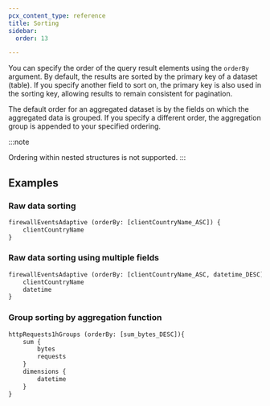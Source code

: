 ```yaml
---
pcx_content_type: reference
title: Sorting
sidebar:
  order: 13

---
```


You can specify the order of the query result elements using the `orderBy` argument. By default, the results are sorted by the primary key of a dataset (table). If you specify another field to sort on, the primary key is also used in the sorting key, allowing results to remain consistent for pagination.

The default order for an aggregated dataset is by the fields on which the aggregated data is grouped. If you specify a different order, the aggregation group is appended to your specified ordering.

:::note


Ordering within nested structures is not supported. 
:::

## Examples

### Raw data sorting

```graphql
firewallEventsAdaptive (orderBy: [clientCountryName_ASC]) {
    clientCountryName
}
```

### Raw data sorting using multiple fields

```graphql
firewallEventsAdaptive (orderBy: [clientCountryName_ASC, datetime_DESC]) {
    clientCountryName
    datetime
}
```

### Group sorting by aggregation function

```graphql
httpRequests1hGroups (orderBy: [sum_bytes_DESC]){
    sum {
        bytes
        requests
    }
    dimensions {
        datetime
    }
}
```
